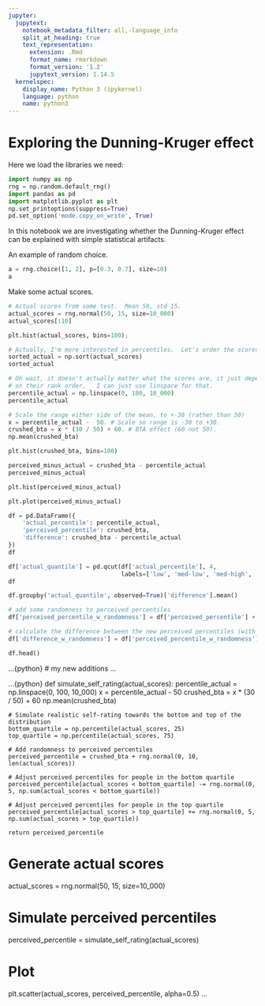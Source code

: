 ```yaml
---
jupyter:
  jupytext:
    notebook_metadata_filter: all,-language_info
    split_at_heading: true
    text_representation:
      extension: .Rmd
      format_name: rmarkdown
      format_version: '1.2'
      jupytext_version: 1.14.5
  kernelspec:
    display_name: Python 3 (ipykernel)
    language: python
    name: python3
---
```


# Exploring the Dunning-Kruger effect

Here we load the libraries we need:

```python
import numpy as np
rng = np.random.default_rng()
import pandas as pd
import matplotlib.pyplot as plt
np.set_printoptions(suppress=True)
pd.set_option('mode.copy_on_write', True)
```

In this notebook we are investigating whether the Dunning-Kruger effect can be explained with simple statistical artifacts.

An example of random choice.

```python
a = rng.choice([1, 2], p=[0.3, 0.7], size=10)
a
```

Make some actual scores.

```python
# Actual scores from some test.  Mean 50, std 15.
actual_scores = rng.normal(50, 15, size=10_000)
actual_scores[:10]
```

```python
plt.hist(actual_scores, bins=100);
```

```python
# Actually, I'm more interested in percentiles.  Let's order the scores.
sorted_actual = np.sort(actual_scores)
sorted_actual
```

```python
# Oh wait, it doesn't actually matter what the scores are, it just depends
# on their rank order.   I can just use linspace for that.
percentile_actual = np.linspace(0, 100, 10_000)
percentile_actual
```

```python
# Scale the range either side of the mean, to +-30 (rather than 50)
x = percentile_actual -  50. # Scale so range is -30 to +30.
crushed_bta = x * (30 / 50) + 60. # BTA effect (60 not 50).
np.mean(crushed_bta)
```

```python
plt.hist(crushed_bta, bins=100)
```

```python
perceived_minus_actual = crushed_bta - percentile_actual
perceived_minus_actual
```

```python
plt.hist(perceived_minus_actual)
```

```python
plt.plot(perceived_minus_actual)
```

```python
df = pd.DataFrame({
    'actual_percentile': percentile_actual,
    'perceived_percentile': crushed_bta,
    'difference': crushed_bta - percentile_actual
})
df
```

```python
df['actual_quantile'] = pd.qcut(df['actual_percentile'], 4,
                                labels=['low', 'med-low', 'med-high', 'high'])
df
```

```python
df.groupby('actual_quantile', observed=True)['difference'].mean()
```

```python
# add some randomness to perceived percentiles
df['perceived_percentile_w_randomness'] = df['perceived_percentile'] + rng.normal(0, 10, len(df))

# calculate the difference between the new perceived percentiles (with randomness) and the actual percentiles
df['difference_w_randomness'] = df['perceived_percentile_w_randomness'] - df['actual_percentile']

df.head()
```
...{python}
# my new additions
...

...{python}
def simulate_self_rating(actual_scores):
    percentile_actual = np.linspace(0, 100, 10_000)
    x = percentile_actual -  50
    crushed_bta = x * (30 / 50) + 60
    np.mean(crushed_bta)
    
    # Simulate realistic self-rating towards the bottom and top of the distribution
    bottom_quartile = np.percentile(actual_scores, 25)
    top_quartile = np.percentile(actual_scores, 75)
    
    # Add randomness to perceived percentiles
    perceived_percentile = crushed_bta + rng.normal(0, 10, len(actual_scores))
    
    # Adjust perceived percentiles for people in the bottom quartile
    perceived_percentile[actual_scores < bottom_quartile] -= rng.normal(0, 5, np.sum(actual_scores < bottom_quartile))
    
    # Adjust perceived percentiles for people in the top quartile
    perceived_percentile[actual_scores > top_quartile] += rng.normal(0, 5, np.sum(actual_scores > top_quartile))
    
    return perceived_percentile

# Generate actual scores
actual_scores = rng.normal(50, 15, size=10_000)

# Simulate perceived percentiles
perceived_percentile = simulate_self_rating(actual_scores)

# Plot
plt.scatter(actual_scores, perceived_percentile, alpha=0.5)
...